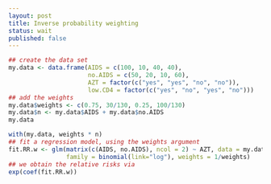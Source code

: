 ---
layout: post
title: Inverse probability weighting
status: wait
published: false
---

```{r}
## create the data set
my.data <- data.frame(AIDS = c(100, 10, 40, 40), 
                      no.AIDS = c(50, 20, 10, 60), 
                      AZT = factor(c("yes", "yes", "no", "no")),
                      low.CD4 = factor(c("yes", "no", "yes", "no")))
## add the weights
my.data$weights <- c(0.75, 30/130, 0.25, 100/130)
my.data$n <- my.data$AIDS + my.data$no.AIDS
my.data

with(my.data, weights * n)
## fit a regression model, using the weights argument
fit.RR.w <- glm(matrix(c(AIDS, no.AIDS), ncol = 2) ~ AZT, data = my.data,
                family = binomial(link="log"), weights = 1/weights)
## we obtain the relative risks via
exp(coef(fit.RR.w))
```

